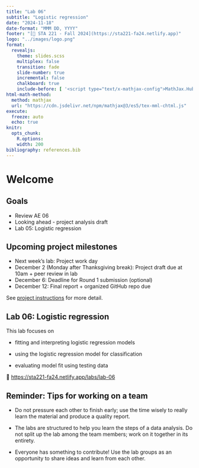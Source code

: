```yaml
---
title: "Lab 06"
subtitle: "Logistic regression"
date: "2024-11-18"
date-format: "MMM DD, YYYY"
footer: "[🔗 STA 221 - Fall 2024](https://sta221-fa24.netlify.app)"
logo: "../images/logo.png"
format: 
  revealjs:
    theme: slides.scss
    multiplex: false
    transition: fade
    slide-number: true
    incremental: false 
    chalkboard: true
    include-before: [ '<script type="text/x-mathjax-config">MathJax.Hub.Config({tex2jax: {enableAssistiveMml: false}});</script>']
html-math-method:
  method: mathjax
  url: "https://cdn.jsdelivr.net/npm/mathjax@3/es5/tex-mml-chtml.js"
execute:
  freeze: auto
  echo: true
knitr:
  opts_chunk: 
    R.options:      
    width: 200
bibliography: references.bib
---
```


# Welcome

## Goals

-   Review AE 06
-   Looking ahead - project analysis draft
-   Lab 05: Logistic regression

## Upcoming project milestones

-   Next week's lab: Project work day
-   December 2 (Monday after Thanksgiving break): Project draft due at 10am + peer review in lab
-   December 6: Deadline for Round 1 submission (optional)
-   December 12: Final report + organized GitHub repo due

See [project instructions](https://sta221-fa24.netlify.app/project#presentation) for more detail.

## Lab 06: Logistic regression

This lab focuses on

-   fitting and interpreting logistic regression models

-   using the logistic regression model for classification

-   evaluating model fit using testing data

🔗 <https://sta221-fa24.netlify.app/labs/lab-06>

## Reminder: Tips for working on a team

-   Do not pressure each other to finish early; use the time wisely to really learn the material and produce a quality report.

-   The labs are structured to help you learn the steps of a data analysis. Do not split up the lab among the team members; work on it together in its entirety.

-   Everyone has something to contribute! Use the lab groups as an opportunity to share ideas and learn from each other.
